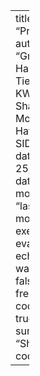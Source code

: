 ---
title: "Prototype"
author: "Group 8: 
        Ha Duc Tien, 
        KWOK Pei Shan, 
        Mohamad Hafez Bin SIDEK"
date: "June 25, 2024"
date-modified: "last-modified"
execute: 
  eval: true
  echo: true
  warning: false
  freeze: true
  code-fold: true
  code-summary: "Show the code"

---